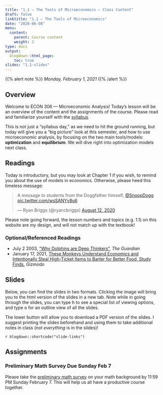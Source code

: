 ```yaml
---
title: "1.1 — The Tools of Microeconomics — Class Content"
draft: false
linktitle: "1.1 — The Tools of Microeconomics"
date: "2020-06-08"
menu:
  content:
    parent: Course content
    weight: 2
type: docs
output:
  blogdown::html_page:
    toc: true
slides: "1.1-slides"
---
```


{{% alert note %}}
*Monday, February 1, 2021*
{{% /alert %}}

## <i class="fas fa-info-circle fa-lg"></i> Overview

<span class="newthought">Welcome</span> to ECON 306 — Microeconomic Analysis! Today's lesson will be an overview of the content and the assignments of the course. Please read and familiarize yourself with the [syllabus](/syllabus). 

This is not just a “syllabus day,” as we need to hit the ground running, but today will give you a “big picture” look at this semester, and how to use microeconomic analysis, by focusing on the two main tools/models: **optimization** and **equilibrium**. We will dive right into optimization models next class.

## <i class="fas fa-book-reader fa-lg"></i> Readings

Today is introductory, but you may look at Chapter 1 if you wish, to remind you about the use of models in economics. Otherwise, please heed this timeless message:

<blockquote class="twitter-tweet"><p lang="en" dir="ltr">A message to students from the Doggfather himself, <a href="https://twitter.com/SnoopDogg?ref_src=twsrc%5Etfw">@SnoopDogg</a> <a href="https://t.co/wsSANYv8u6">pic.twitter.com/wsSANYv8u6</a></p>&mdash; Ryan Briggs (@ryancbriggs) <a href="https://twitter.com/ryancbriggs/status/1293543531496308736?ref_src=twsrc%5Etfw">August 12, 2020</a></blockquote> <script async src="https://platform.twitter.com/widgets.js" charset="utf-8"></script>

Please note going forward, the lesson numbers and topics (e.g. 1.1) on this website are *my* design, and will not match up with the textbook!

### Optional/Referenced Readings

- July 2 2003, [<i class="fas fa-external-link-square-alt"></i> “Why Dolphins are Deep Thinkers”](https://www.theguardian.com/science/2003/jul/03/research.science), *The Guardian*
- January 17, 2021, [<i class="fas fa-external-link-square-alt"></i> These Monkeys Understand Economics and Intentionally Steal High-Ticket Items to Barter for Better Food, Study Finds](https://gizmodo.com/these-monkeys-understand-economics-and-intentionally-st-1846078932?utm_medium=sharefromsite&utm_source=_facebook), *Gizmodo*

## <i class="fas fa-chalkboard-teacher"></i> Slides

Below, you can find the slides in two formats. Clicking the image will bring you to the html version of the slides in a new tab. Note while in going through the slides, you can type <kbd>h</kbd> to see a special list of viewing options, and type <kbd>o</kbd> for an outline view of all the slides.

The lower button will allow you to download a PDF version of the slides. I suggest printing the slides beforehand and using them to take additional notes in class (*not everything* is in the slides)!

`r blogdown::shortcode("slide-links")`

## <i class="fas fa-laptop-code"></i> Assignments

### Preliminary Math Survey Due Sunday Feb 7

Please take the [preliminary math survey](/assignment/00-preliminary-survey) on your math background by 11:59 PM Sunday February 7. This will help us all have a productive course together.